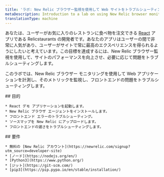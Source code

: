 ```yaml
---
title: 'ラボ: New Relic ブラウザー監視を使用して Web サイトをトラブルシューティングする'
metaDescription: Introduction to a lab on using New Relic browser monitoring to improve your website
translationType: machine
---
```


あなたは、ユーザーがお気に入りのレストランに食べ物を注文できる [React](https://reactjs.org//) アプリである Relicstaurants の開発者です。あなたのアプリはユーザーの間で非常に人気があり、ユーザーがサイトで常に最高のエクスペリエンスを得られるようにしたいと考えています。この目標を達成するには、New Relic ブラウザー監視を使用して、サイトのパフォーマンスを向上させ、必要に応じて問題をトラブルシューティングします。

このラボでは、New Relic ブラウザー モニタリングを使用して Web アプリケーションを計測し、そのメトリックを監視し、フロントエンドの問題をトラブルシューティングします。

<SideBySide>
  <Side>
    ## 目的

    * React デモ アプリケーションを起動します。
    * New Relic ブラウザ エージェントをインストールします。
    * フロントエンド エラーのトラブルシューティング。
    * ソースマップを New Relic にアップロードします。
    * フロントエンドの遅さをトラブルシューティングします。
  </Side>

  <Side>
    ## 要件

    * 無料の [New Relic アカウント](https://newrelic.com/signup?utm_source=developer-site)
    * [ノード](https://nodejs.org/en/)
    * [Python3](https://www.python.org/)
    * [ジット](https://git-scm.com/)
    * [pip3](https://pip.pypa.io/en/stable/installation/)
  </Side>
</SideBySide>

<DocTiles numbered>
  <DocTile
    title="Set up your lab environment"
    path="/docs/browser/new-relic-browser/lab/set-up-env"
  />

  <DocTile
    title="Instrument your application with our browser agent"
    path="/docs/browser/new-relic-browser/lab/install-browser-agent"
  />
</DocTiles>

<DocTiles>
  <DocTile
    title="Debug errors in your application"
    number="3"
    path="/docs/browser/new-relic-browser/lab/debug-errors"
  />

  <DocTile
    title="Debug frontend slowness in your application"
    number="4"
    path="/docs/browser/new-relic-browser/lab/debug-slowness"
  />
</DocTiles>